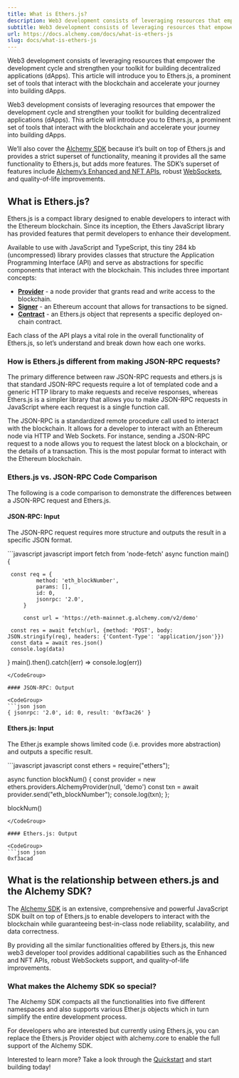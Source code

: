 ```yaml
---
title: What is Ethers.js?
description: Web3 development consists of leveraging resources that empower the development cycle and strengthen your toolkit for building decentralized applications (dApps). This article will introduce you to Ethers.js, a prominent set of tools that interact with the blockchain and accelerate your journey into ...
subtitle: Web3 development consists of leveraging resources that empower the development cycle and strengthen your toolkit for building decentralized applications (dApps). This article will introduce you to Ethers.js, a prominent set of tools that interact with the blockchain and accelerate your journey into ...
url: https://docs.alchemy.com/docs/what-is-ethers-js
slug: docs/what-is-ethers-js
---
```


Web3 development consists of leveraging resources that empower the development cycle and strengthen your toolkit for building decentralized applications (dApps). This article will introduce you to Ethers.js, a prominent set of tools that interact with the blockchain and accelerate your journey into building dApps.

Web3 development consists of leveraging resources that empower the development cycle and strengthen your toolkit for building decentralized applications (dApps). This article will introduce you to Ethers.js, a prominent set of tools that interact with the blockchain and accelerate your journey into building dApps.

We’ll also cover the [Alchemy SDK](/reference/alchemy-sdk-quickstart) because it’s built on top of Ethers.js and provides a strict superset of functionality, meaning it provides all the same functionality to Ethers.js, but adds more features. The SDK’s superset of features include [Alchemy’s Enhanced and NFT APIs](/reference/enhanced-apis-overview), robust [WebSockets](/reference/sdk-websockets-endpoints), and quality-of-life improvements.

## What is Ethers.js?

Ethers.js is a compact library designed to enable developers to interact with the Ethereum blockchain. Since its inception, the Ethers JavaScript library has provided features that permit developers to enhance their development.

Available to use with JavaScript and TypeScript, this tiny 284 kb (uncompressed) library provides classes that structure the Application Programming Interface (API) and serve as abstractions for specific components that interact with the blockchain. This includes three important concepts:

* **[Provider](/docs/ethers-js-provider)** - a node provider that grants read and write access to the blockchain.
* **[Signer](/docs/ethers-js-signer)** - an Ethereum account that allows for transactions to be signed.
* **[Contract](/docs/ethers-js-contract)** - an Ethers.js object that represents a specific deployed on-chain contract.

Each class of the API plays a vital role in the overall functionality of Ethers.js, so let’s understand and break down how each one works.

### How is Ethers.js different from making JSON-RPC requests?

The primary difference between raw JSON-RPC requests and ethers.js is that standard JSON-RPC requests require a lot of templated code and a generic HTTP library to make requests and receive responses, whereas Ethers.js is a simpler library that allows you to make JSON-RPC requests in JavaScript where each request is a single function call.

The JSON-RPC is a standardized remote procedure call used to interact with the blockchain. It allows for a developer to interact with an Ethereum node via HTTP and Web Sockets. For instance, sending a JSON-RPC request to a node allows you to request the latest block on a blockchain, or the details of a transaction. This is the most popular format to interact with the Ethereum blockchain.

### Ethers.js vs. JSON-RPC Code Comparison

The following is a code comparison to demonstrate the differences between a JSON-RPC request and Ethers.js.

#### JSON-RPC: Input

The JSON-RPC request requires more structure and outputs the result in a specific JSON format.

<CodeGroup>
  ```javascript javascript
  import fetch from 'node-fetch'
  async function main() {

     const req = {
             method: 'eth_blockNumber',
             params: [],
             id: 0,
             jsonrpc: '2.0',
         }
    
         const url = 'https://eth-mainnet.g.alchemy.com/v2/demo'

     const res = await fetch(url, {method: 'POST', body: JSON.stringify(req), headers: {'Content-Type': 'application/json'}})
     const data = await res.json()
     console.log(data)
  }
  main().then().catch((err) => console.log(err))
  ```
</CodeGroup>

#### JSON-RPC: Output

<CodeGroup>
  ```json json
  { jsonrpc: '2.0', id: 0, result: '0xf3ac26' }
  ```
</CodeGroup>

#### Ethers.js: Input

The Ether.js example shows limited code (i.e. provides more abstraction) and outputs a specific result.

<CodeGroup>
  ```javascript javascript
  const ethers = require("ethers");

  async function blockNum() {
    const provider = new ethers.providers.AlchemyProvider(null, 'demo')
    const txn = await provider.send("eth_blockNumber");
    console.log(txn);
  };

  blockNum()
  ```
</CodeGroup>

#### Ethers.js: Output

<CodeGroup>
  ```json json
  0xf3acad
  ```
</CodeGroup>

## What is the relationship between ethers.js and the Alchemy SDK?

The [Alchemy SDK](/reference/alchemy-sdk-quickstart) is an extensive, comprehensive and powerful JavaScript SDK built on top of Ethers.js to enable developers to interact with the blockchain while guaranteeing best-in-class node reliability, scalability, and data correctness.

By providing all the similar functionalities offered by Ethers.js, this new web3 developer tool provides additional capabilities such as the Enhanced and NFT APIs, robust WebSockets support, and quality-of-life improvements.

### What makes the Alchemy SDK so special?

The Alchemy SDK compacts all the functionalities into five different namespaces and also supports various Ether.js objects which in turn simplify the entire development process.

For developers who are interested but currently using Ethers.js, you can replace the Ethers.js Provider object with alchemy.core to enable the full support of the Alchemy SDK.

Interested to learn more? Take a look through the [Quickstart](/reference/alchemy-sdk-quickstart) and start building today!
